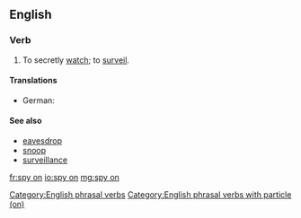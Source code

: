 ==English==

===Verb===
{{head|en|verb|head=[[spy]] [[on]]}}
# To secretly [[watch]]; to [[surveil]].

====Translations====
{{trans-top|to secretly watch; to surveil}}
* German: {{t+|de|ausspionieren}}
{{trans-mid}}
{{trans-bottom}}

====See also====
* [[eavesdrop]]
* [[snoop]]
* [[surveillance]]

[[Category:English phrasal verbs]]
[[Category:English phrasal verbs with particle (on)]]

[[fr:spy on]]
[[io:spy on]]
[[mg:spy on]]
